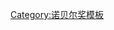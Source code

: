 {{Navbox 
| name       = 2014年诺贝尔奖获得者
| title      = 2014年[[诺贝尔奖]]获得者
| bodyclass = hlist
| titlestyle = background:#d3d3d3;
| belowstyle = background: transparent; border-top: 1px solid #d3d3d3;
| list1      = '''[[诺贝尔物理学奖|物理学奖]]：'''[[赤崎勇]] - [[天野浩]] - [[中村修二]]
|list2='''[[诺贝尔化学奖|化学奖]]：'''[[艾力克·貝齊格]] - [[斯特凡·赫尔]] - [[威廉·莫尔纳尔]]
|list3='''[[诺贝尔生理学或医学奖|生理学或医学奖]]：'''[[约翰·奥基夫]] - [[迈-布里特·莫泽]] - [[爱德华·莫泽]]
|list4='''[[诺贝尔文学奖|文学奖]]：'''[[帕特里克·莫迪亚诺]]
|list5='''[[诺贝尔和平奖|和平奖]]：'''[[凱拉西·薩塔亞提]] - [[马拉拉·优素福扎伊]]
|list6='''[[诺贝尔经济学奖|经济学奖]]'''<sup>[[诺贝尔经济学奖#與諾貝爾獎的關係|註]]</sup>：[[让·梯若尔]]
|below={{歷年諾貝爾獎獲得者導航}}
}}<noinclude>[[Category:诺贝尔奖模板]]
</noinclude>